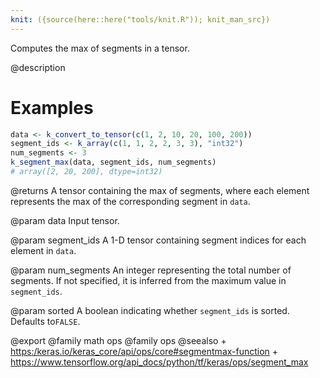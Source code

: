 ```yaml
---
knit: ({source(here::here("tools/knit.R")); knit_man_src})
---
```

Computes the max of segments in a tensor.

@description

# Examples
```r
data <- k_convert_to_tensor(c(1, 2, 10, 20, 100, 200))
segment_ids <- k_array(c(1, 1, 2, 2, 3, 3), "int32")
num_segments <- 3
k_segment_max(data, segment_ids, num_segments)
# array([2, 20, 200], dtype=int32)
```

@returns
A tensor containing the max of segments, where each element
represents the max of the corresponding segment in `data`.

@param data
Input tensor.

@param segment_ids
A 1-D tensor containing segment indices for each
element in `data`.

@param num_segments
An integer representing the total number of
segments. If not specified, it is inferred from the maximum
value in `segment_ids`.

@param sorted
A boolean indicating whether `segment_ids` is sorted.
Defaults to`FALSE`.

@export
@family math ops
@family ops
@seealso
+ <https:/keras.io/keras_core/api/ops/core#segmentmax-function>
+ <https://www.tensorflow.org/api_docs/python/tf/keras/ops/segment_max>
